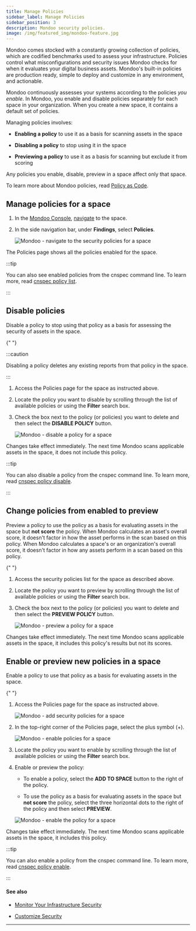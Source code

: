 ```yaml
---
title: Manage Policies
sidebar_label: Manage Policies
sidebar_position: 3
description: Mondoo security policies.
image: /img/featured_img/mondoo-feature.jpg
---
```


Mondoo comes stocked with a constantly growing collection of policies, which are codified benchmarks used to assess your infrastructure. Policies control what misconfigurations and security issues Mondoo checks for when it evaluates your digital business assets. Mondoo's built-in policies are production ready, simple to deploy and customize in any environment, and actionable.

Mondoo continuously assesses your systems according to the policies _you enable_. In Mondoo, you enable and disable policies separately for each space in your organization. When you create a new space, it contains a default set of policies.

Managing policies involves:

- **Enabling a policy** to use it as a basis for scanning assets in the space

- **Disabling a policy** to stop using it in the space

- **Previewing a policy** to use it as a basis for scanning but exclude it from scoring

Any policies you enable, disable, preview in a space affect only that space.

To learn more about Mondoo policies, read [Policy as Code](/platform/security/posture/pac/).

## Manage policies for a space

1. In the [Mondoo Console](https://console.mondoo.com), [navigate](/platform/start/navigate) to the space.

2. In the side navigation bar, under **Findings**, select **Policies**.

   ![Mondoo - navigate to the security policies for a space](/img/platform/security/policies.png)

The Policies page shows all the policies enabled for the space.

:::tip

You can also see enabled policies from the cnspec command line. To learn more, read [cnspec policy list](/cnspec/cli/cnspec_policy_list/).

:::

## Disable policies

Disable a policy to stop using that policy as a basis for assessing the security of assets in the space.

<Partial />{" "}

:::caution

Disabling a policy deletes any existing reports from that policy in the space.

:::

1. Access the Policies page for the space as instructed above.

2. Locate the policy you want to disable by scrolling through the list of available policies or using the **Filter** search box.

3. Check the box next to the policy (or policies) you want to delete and then select the **DISABLE POLICY** button.

   ![Mondoo - disable a policy for a space](/img/platform/security/disable-preview.png)

Changes take effect immediately. The next time Mondoo scans applicable assets in the space, it does not include this policy.

:::tip

You can also disable a policy from the cnspec command line. To learn more, read [cnspec policy disable](/cnspec/cli/cnspec_policy_disable/).

:::

## Change policies from enabled to preview

Preview a policy to use the policy as a basis for evaluating assets in the space but **not score** the policy. When Mondoo calculates an asset's overall score, it doesn't factor in how the asset performs in the scan based on this policy. When Mondoo calculates a space's or an organization's overall score, it doesn't factor in how any assets perform in a scan based on this policy.

<Partial />{" "}

1. Access the security policies list for the space as described above.

2. Locate the policy you want to preview by scrolling through the list of available policies or using the **Filter** search box.

3. Check the box next to the policy (or policies) you want to delete and then select the **PREVIEW POLICY** button.

   ![Mondoo - preview a policy for a space](/img/platform/security/disable-preview.png)

Changes take effect immediately. The next time Mondoo scans applicable assets in the space, it includes this policy's results but not its scores.

## Enable or preview new policies in a space

Enable a policy to use that policy as a basis for evaluating assets in the space.


<Partial />{" "}

1. Access the Policies page for the space as instructed above.

   ![Mondoo - add security policies for a space](/img/platform/security/policies.png)

2. In the top-right corner of the Policies page, select the plus symbol (+).

   ![Mondoo - enable policies for a space](/img/platform/security/policies-enable.png)

3. Locate the policy you want to enable by scrolling through the list of available policies or using the **Filter** search box.

3. Enable or preview the policy:

   - To enable a policy, select the **ADD TO SPACE** button to the right of the policy.

   - To use the policy as a basis for evaluating assets in the space but **not score** the policy, select the three horizontal dots to the right of the policy and then select **PREVIEW**.

   ![Mondoo - enable the policy for a space](/img/platform/security/add-preview.png)

Changes take effect immediately. The next time Mondoo scans applicable assets in the space, it includes this policy.

:::tip

You can also enable a policy from the cnspec command line. To learn more, read [cnspec policy enable](/cnspec/cli/cnspec_policy_enable/).

:::


#### See also

- [Monitor Your Infrastructure Security](/platform/security/posture/monitor/)

- [Customize Security](/platform/security/customize/overview/)

---
